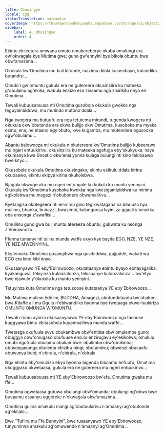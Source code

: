 ```yaml
---
title: Obusingye
locale: cgg
statusTranslation: automatic
coverImage: https://lhvmrqwrcowdvduuaukz.supabase.co/storage/v1/object/public/strapi-uploads/small_cover-tratado-de-psicologia-revolucionaria.webp-5e15e1cec4e0ebebcde5d7fc7565d8fd.webp
sidebar:
    label: 4. Obusingye
    order: 4
---
```

Ekintu ekileetera omwana omuto omubereberye okuba omulungi era ow'okwagala kye Mutima gwe; guno gw'ennyini bye bikola obuntu bwe obw'amazima...

Okukula kw'Omutima mu buli kitonde, mazima ddala kusembayo, kutandika butandisi...

Omubiri gw'omuntu gukula era ne gutereera okusinziira ku mateeka g'obulamu ag'ekika, wabula enkizo ezo zivaamu nga zisirikitu nnyo eri Omutima...

Tewali kubuusabuusa nti Omutima gusobola okukula gwokka nga teguyambiddwa, mu mutindo mutono ddala...

Nga twogera mu butuufu era nga tetutema mirundi, tugenda kwogera nti okukula okw'obutonde era okwa bulijjo okw'Omutima, kusoboka mu myaka esatu, ena, ne etaano egy'obuto, kwe kugamba, mu mutendera ogusooka ogw'obulamu...

Abantu balowooza nti okukula n'okutereera kw'Omutima bulijjo kubeerawo mu ngeri entuukirivu, okusinziira ku mateeka agafuga eby'okukyuka, naye okumanya kwa Gnostic okw'ensi yonna kulaga bulungi nti kino tekibaawo bwe kityo...

Okusobola okukula Omutima okusingako, ekintu ekikulu ddala kirina okubaawo, ekintu ekipya kirina okukolebwa.

Njagala okwogerako mu ngeri entongole ku kukola ku muntu yennyini. Okukula kw'Omutima kusoboka kwokka nga kwesigamiziddwa ku mirimu egikolebwa mu magezi n'obubonero obwemalirivu...

Kyetaagisa okutegeera nti emirimu gino tegikwatagana na bibuuzo bya mulimu, bbanka, bubazzi, bwazimbi, kulongoosa layini za ggaali y'omukka oba ensonga z'awafiisi...

Omulimu guno gwa buli muntu atereeza obuntu; gukwata ku nsonga z'ebirowoozo...

Ffenna tumanyi nti tulina munda waffe ekyo kye bayita EGO, NZE, YE NZE, YE NZE MWENNYINI...

Eky'ennaku Omutima gusangibwa nga gusibiddwa, gujjudde, wakati wa ECO era kino kibi nnyo.

Okusaanyawo YE eby'Ebirowoozo, okutataanya ebintu byayo ebitayagalika, kyakanguwa, tekiyinza kulonzalonza, tekisaanye kulonzalonza... bw'etyo bwe njawulo y'okukola ku muntu yennyini.

Tetuyinza kuta Omutima nga tetusoose kutataanya YE eby'Ebirowoozo...

Mu Mutima mulimu Eddiini, BUDDHA, Amagezi, obutundutundu bw'obulumi bwa Kitaffe ali mu Ggulu n'ebiwandiiko byonna bye twetaaga okwe-tuukiriza OMUNTU OMUNDA W'OMUNTU.

Tewali n'omu ayinza okusaanyaawo YE eby'Ebirowoozo nga tasoose kuggyawo bintu ebitasobola kuyambalibwa munda waffe...

Twetaaga okufuula evvu obukambwe obw'entiisa obw'omulembe guno: obuggya obw'omugaso obufuuse ensulo enzirugavu ey'ekikolwa; omululu omubi ogufuula obulamu obukambwe: obulimba obw'obulimba; obusongasonga obuleeta ebizibu bingi; obutamiivu; obwenzi obucaafu obuwunya bubi; n'ebirala, n'ebirala, n'ebirala.

Nga ebintu eby'omuzizo ebyo byonna bigenda bibaamu enfuufu, Omutima okuggyako okwetaasa, gukula era ne gutereera mu ngeri entuukirivu...

Tewali kubuusabuusa nti YE eby'Ebirowoozo bw'efa, Omutima gwaka mu ffe...

Omutima ogwetaasa gutuwa obulungi obw'omunda; obulungi ng'obwo bwe buvaamu essanyu eggereke n'okwagala okw'amazima...

Omutima gulina amakulu mangi ag'obutuukirivu n'amaanyi ag'obutonde ag'ekitalo...

Bwe "Tufiira mu Ffe Bennyini", bwe tusaanyawo YE eby'Ebirowoozo, tunyumirwa amakulu ag'omuwendo n'amaanyi ag'Omutima...

